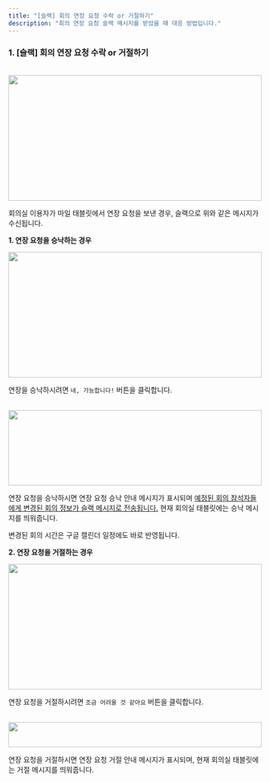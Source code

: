 ```yaml
---
title: "[슬랙] 회의 연장 요청 수락 or 거절하기"
description: "회의 연장 요청 슬랙 메시지를 받았을 때 대응 방법입니다."
---
```



### 1. [슬랙] 회의 연장 요청 수락 or 거절하기

<br />

<img src="/images/tablet/meeting-extend/receive-extend-message/img1.png" width="100%" height="250" />

회의실 이용자가 마일 태블릿에서 연장 요청을 보낸 경우, 슬랙으로 위와 같은 메시지가 수신됩니다.
<br />

<strong style='background-color:#f6f8fa'>1. 연장 요청을 승낙하는 경우</strong>

<img src="/images/tablet/meeting-extend/receive-extend-message/img2.png" width="100%" height="250" />

연장을 승낙하시려면 `네, 가능합니다!` 버튼을 클릭합니다. 

<br />

<img src="/images/tablet/meeting-extend/receive-extend-message/img3.png" width="100%" height="150" />

연장 요청을 승낙하시면 연장 요청 승낙 안내 메시지가 표시되며 <u>예정된 회의 참석자들에게 변경된 회의 정보가 슬랙 메시지로 전송됩니다.</u> 현재 회의실 태블릿에는 승낙 메시지를 띄워줍니다.

<Info>
    변경된 회의 시간은 구글 캘린더 일정에도 바로 반영됩니다.
</Info>

<br />

<strong style='background-color:#f6f8fa'>2. 연장 요청을 거절하는 경우</strong>

<img src="/images/tablet/meeting-extend/receive-extend-message/img4.png" width="100%" height="250" />

연장 요청을 거절하시려면 `조금 어려울 것 같아요` 버튼을 클릭합니다. 

<br />

<img src="/images/tablet/meeting-extend/receive-extend-message/img5.png" width="100%" height="50" />

연장 요청을 거절하시면 연장 요청 거절 안내 메시지가 표시되며, 현재 회의실 태블릿에는 거절 메시지를 띄워줍니다.
